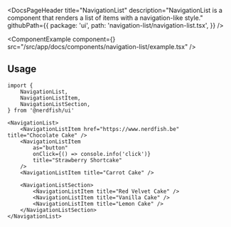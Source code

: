 <DocsPageHeader
	title="NavigationList"
	description="NavigationList is a component that renders a list of items with a navigation-like style."
	githubPath={{
		package: 'ui',
		path: 'navigation-list/navigation-list.tsx',
	}}
/>

<ComponentExample
	component={<NavigationListExample />}
	src="/src/app/docs/components/navigation-list/example.tsx"
/>

## Usage

```tsx
import {
	NavigationList,
	NavigationListItem,
	NavigationListSection,
} from '@nerdfish/ui'
```

```tsx
<NavigationList>
	<NavigationListItem href="https://www.nerdfish.be" title="Chocolate Cake" />
	<NavigationListItem
		as="button"
		onClick={() => console.info('click')}
		title="Strawberry Shortcake"
	/>
	<NavigationListItem title="Carrot Cake" />

	<NavigationListSection>
		<NavigationListItem title="Red Velvet Cake" />
		<NavigationListItem title="Vanilla Cake" />
		<NavigationListItem title="Lemon Cake" />
	</NavigationListSection>
</NavigationList>
```
